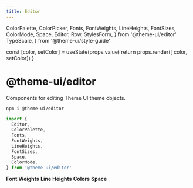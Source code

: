 ```yaml
---
title: Editor
---
```


  ColorPalette,
  ColorPicker,
  Fonts,
  FontWeights,
  LineHeights,
  FontSizes,
  ColorMode,
  Space,
  Editor,
  Row,
  StylesForm,
} from '@theme-ui/editor'
  TypeScale,
} from '@theme-ui/style-guide'

  const [color, setColor] = useState(props.value)
  return props.render([ color, setColor])
}

# @theme-ui/editor

Components for editing Theme UI theme objects.

```sh
npm i @theme-ui/editor
```

```js
import {
  Editor,
  ColorPalette,
  Fonts,
  FontWeights,
  LineHeights,
  FontSizes,
  Space,
  ColorMode,
} from '@theme-ui/editor'
```

<Editor fontSize={12}>
  <StylesForm tag='h1' />
  <Fonts />
  <Row>
    <FontSizes />
  </Row>
  <b>Font Weights</b>
  <Row>
    <FontWeights />
  </Row>
  <b>Line Heights</b>
  <Row>
    <LineHeights />
  </Row>
  <b>Colors</b>
  <ColorMode />
  <ColorPalette
    size={32}
    label={false}
  />
  <b>Space</b>
  <Row>
    <Space />
  </Row>
</Editor>

